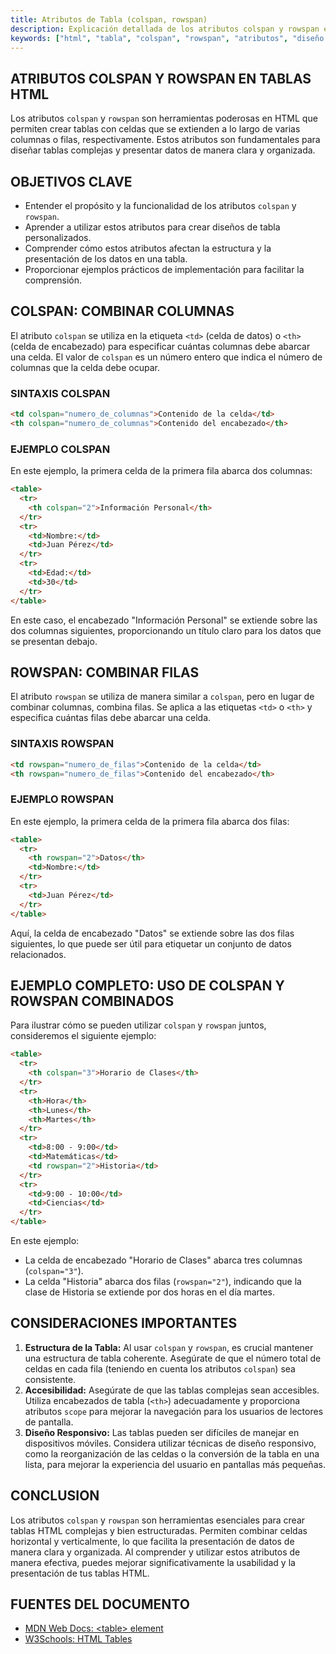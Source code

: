 ```yaml
---
title: Atributos de Tabla (colspan, rowspan)
description: Explicación detallada de los atributos colspan y rowspan en HTML para la creación de tablas complejas.
keywords: ["html", "tabla", "colspan", "rowspan", "atributos", "diseño web"]
---
```


## ATRIBUTOS COLSPAN Y ROWSPAN EN TABLAS HTML

Los atributos `colspan` y `rowspan` son herramientas poderosas en HTML que permiten crear tablas con celdas que se extienden a lo largo de varias columnas o filas, respectivamente. Estos atributos son fundamentales para diseñar tablas complejas y presentar datos de manera clara y organizada.

## OBJETIVOS CLAVE

*   Entender el propósito y la funcionalidad de los atributos `colspan` y `rowspan`.
*   Aprender a utilizar estos atributos para crear diseños de tabla personalizados.
*   Comprender cómo estos atributos afectan la estructura y la presentación de los datos en una tabla.
*   Proporcionar ejemplos prácticos de implementación para facilitar la comprensión.

## COLSPAN: COMBINAR COLUMNAS

El atributo `colspan` se utiliza en la etiqueta `<td>` (celda de datos) o `<th>` (celda de encabezado) para especificar cuántas columnas debe abarcar una celda. El valor de `colspan` es un número entero que indica el número de columnas que la celda debe ocupar.

### SINTAXIS COLSPAN

```html
<td colspan="numero_de_columnas">Contenido de la celda</td>
<th colspan="numero_de_columnas">Contenido del encabezado</th>
```

### EJEMPLO COLSPAN

En este ejemplo, la primera celda de la primera fila abarca dos columnas:

```html
<table>
  <tr>
    <th colspan="2">Información Personal</th>
  </tr>
  <tr>
    <td>Nombre:</td>
    <td>Juan Pérez</td>
  </tr>
  <tr>
    <td>Edad:</td>
    <td>30</td>
  </tr>
</table>
```

En este caso, el encabezado "Información Personal" se extiende sobre las dos columnas siguientes, proporcionando un título claro para los datos que se presentan debajo.

## ROWSPAN: COMBINAR FILAS

El atributo `rowspan` se utiliza de manera similar a `colspan`, pero en lugar de combinar columnas, combina filas. Se aplica a las etiquetas `<td>` o `<th>` y especifica cuántas filas debe abarcar una celda.

### SINTAXIS ROWSPAN

```html
<td rowspan="numero_de_filas">Contenido de la celda</td>
<th rowspan="numero_de_filas">Contenido del encabezado</th>
```

### EJEMPLO ROWSPAN

En este ejemplo, la primera celda de la primera fila abarca dos filas:

```html
<table>
  <tr>
    <th rowspan="2">Datos</th>
    <td>Nombre:</td>
  </tr>
  <tr>
    <td>Juan Pérez</td>
  </tr>
</table>
```

Aquí, la celda de encabezado "Datos" se extiende sobre las dos filas siguientes, lo que puede ser útil para etiquetar un conjunto de datos relacionados.

## EJEMPLO COMPLETO: USO DE COLSPAN Y ROWSPAN COMBINADOS

Para ilustrar cómo se pueden utilizar `colspan` y `rowspan` juntos, consideremos el siguiente ejemplo:

```html
<table>
  <tr>
    <th colspan="3">Horario de Clases</th>
  </tr>
  <tr>
    <th>Hora</th>
    <th>Lunes</th>
    <th>Martes</th>
  </tr>
  <tr>
    <td>8:00 - 9:00</td>
    <td>Matemáticas</td>
    <td rowspan="2">Historia</td>
  </tr>
  <tr>
    <td>9:00 - 10:00</td>
    <td>Ciencias</td>
  </tr>
</table>
```

En este ejemplo:

*   La celda de encabezado "Horario de Clases" abarca tres columnas (`colspan="3"`).
*   La celda "Historia" abarca dos filas (`rowspan="2"`), indicando que la clase de Historia se extiende por dos horas en el día martes.

## CONSIDERACIONES IMPORTANTES

1.  **Estructura de la Tabla:** Al usar `colspan` y `rowspan`, es crucial mantener una estructura de tabla coherente. Asegúrate de que el número total de celdas en cada fila (teniendo en cuenta los atributos `colspan`) sea consistente.
2.  **Accesibilidad:** Asegúrate de que las tablas complejas sean accesibles. Utiliza encabezados de tabla (`<th>`) adecuadamente y proporciona atributos `scope` para mejorar la navegación para los usuarios de lectores de pantalla.
3.  **Diseño Responsivo:** Las tablas pueden ser difíciles de manejar en dispositivos móviles. Considera utilizar técnicas de diseño responsivo, como la reorganización de las celdas o la conversión de la tabla en una lista, para mejorar la experiencia del usuario en pantallas más pequeñas.

## CONCLUSION

Los atributos `colspan` y `rowspan` son herramientas esenciales para crear tablas HTML complejas y bien estructuradas. Permiten combinar celdas horizontal y verticalmente, lo que facilita la presentación de datos de manera clara y organizada. Al comprender y utilizar estos atributos de manera efectiva, puedes mejorar significativamente la usabilidad y la presentación de tus tablas HTML.

## FUENTES DEL DOCUMENTO

*   [MDN Web Docs: \<table> element](https://developer.mozilla.org/en-US/docs/Web/HTML/Element/table)
*   [W3Schools: HTML Tables](https://www.w3schools.com/html/html_tables.asp)
